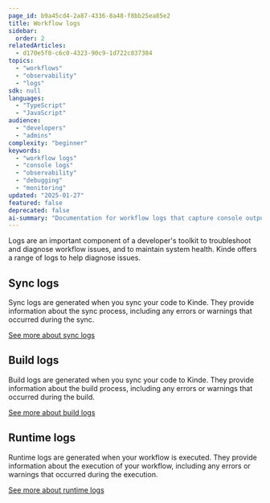 ```yaml
---
page_id: b9a45cd4-2a87-4336-8a48-f8bb25ea85e2
title: Workflow logs
sidebar:
  order: 2
relatedArticles:
  - d170e5f0-c6c0-4323-90c9-1d722c837384
topics:
  - "workflows"
  - "observability"
  - "logs"
sdk: null
languages:
  - "TypeScript"
  - "JavaScript"
audience:
  - "developers"
  - "admins"
complexity: "beginner"
keywords:
  - "workflow logs"
  - "console logs"
  - "observability"
  - "debugging"
  - "monitoring"
updated: "2025-01-27"
featured: false
deprecated: false
ai-summary: "Documentation for workflow logs that capture console output and debugging information from workflow execution."
---
```


Logs are an important component of a developer's toolkit to troubleshoot and diagnose workflow issues, and to maintain system health. Kinde offers a range of logs to help diagnose issues.

## Sync logs

Sync logs are generated when you sync your code to Kinde. They provide information about the sync process, including any errors or warnings that occurred during the sync.

[See more about sync logs](/workflows/observability/workflow-sync-logs/)

## Build logs

Build logs are generated when you sync your code to Kinde. They provide information about the build process, including any errors or warnings that occurred during the build.

[See more about build logs](/workflows/observability/workflow-build-logs/)

## Runtime logs

Runtime logs are generated when your workflow is executed. They provide information about the execution of your workflow, including any errors or warnings that occurred during the execution.

[See more about runtime logs](/workflows/observability/workflow-runtime-logs/)
